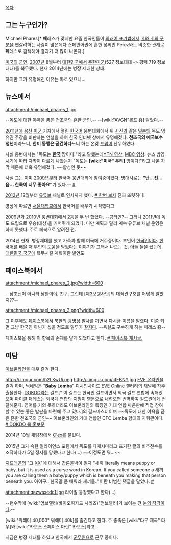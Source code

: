 [[목차]]

== 그는 누구인가? ==

Michael Phares[* '''패'''레스가 맞지만 요즘 한국인들이 [[외래어 표기법]]에서 [[ㅐ와 ㅔ의 구분]]을 헷갈려하는 사람이 많은데다 스페인어권에 흔한 성씨인 Perez와도 비슷한 관계로 '''페'''레스로 검색해야 결과가 더 많이 나온다.]

[[미국]]의 [[군인]]. [[2007년]] 8월부터 [[대한민국]]에서 [[주한미군]](527 정보대대 -> 평택 719 정보대대)를 복무했다. 현재 2014년에는 병장 제대한 상태.

하지만 그가 유명해진 이유는 따로 있으니...

== 뉴스에서 ==

attachment:/michael_phares_1.jpg

--[[독도]]에 대한 야욕을 품은 [[천조국]]의 흔한 군인.--
--[wiki:"AVGN"롤프 횽] 닮았다.--

[[2011년]]에 [[용산]] [[미군]] 기지에서 열린 [[한국어]] 웅변대회에서 위 [[사진]]과 같은 [[일본]]의 독도 영유권 주장을 비판하는 연설을 하여 한국 인터넷 상에서 유명해졌다. '''천조국의 애국보수 청년'''이라느니, '''한미 동맹은 굳건하다'''느니 하는 온갖 [[드립]]이 난무하였다.

사실 웅변에서는 "독도는 '''[[한국]]''' 땅이다!"라고 말했는데[http://news.naver.com/main/read.nhn?mode=LSD&mid=sec&sid1=100&oid=052&aid=0000375265 YTN 영상], [http://news.naver.com/main/read.nhn?mode=LSD&mid=sec&sid1=102&oid=214&aid=0000191558 MBC 영상]. 뉴스 방영 시기에 따라 자막이 다르게 나왔는지 "독도는 '''[wiki:"미국" 우리]''' 땅이다!"라고 나온 자막 때문에 더욱 유명해졌다. ~~합성인 듯~~

사실 그는 이미 [[2009년]]부터 한국어 웅변대회에 참여중이었다. 명대사로는 '''“난…전…음… 한쿡이 너무 좋아요”'''가 있다.-- [http://m.asiae.co.kr/view.htm?no=2009071517143529784 #]

[[2012년]] 12월부터 [[유튜브]] 채널로 인사까지 했다. [http://www.youtube.com/watch?v=u0r1lF9IRDc # 한번 보자] 진짜 또렷하다! 

영상에 따르면 [[서울대학교]]에서 한국어를 배우기 시작했다고. 

2009년과 2010년 웅변대회에서 2등을 두 번 했었다. --[[콩라인]]?-- 그러나 2011년에 독도 드립으로 우승(대상)을 거머쥐게 되었다. 다만 계획과 달리 계속 유튜브 채널 운영은 하지 못했다. 주로 페북으로 알려진 편. 

2014년 현재. 병장제대를 했고 가족과 함께 미국에 거주중이다.
부인이 [[한국인]]이다. [[한국어]]를 배울 때 부인의 도움을 받았다는 이야기가 그래서 나오는 것. [[아들]] 둘을 뒀는데, [[대한민국 국군]]에 복무시킬 계획이란 발언도. 




== 페이스북에서 ==

attachment:/michael_phares_2.jpg?width=600

--남조선이 아니라 남한이야, 친구. 그런데 [제3보병사단]의 대적관구호를 어떻게 알았지??--

attachment:/michael_phares_3.png?width=600

그 이후에도 [[페이스북]]에서 북한의 [[광명성]] 발사를 까면서 다시금 이름을 알렸다. 이쯤 되면 그냥 한국인 아닌가 싶을 정도로 말투가 [[찰지다]]. --욕설도 구수하게 하는 패레스 횽--

페이스북을 통해 이 항목의 존재를 알게 되었다고 한다. [https://www.facebook.com/michael.phares1/posts/409734389096149 # 페이스북 게시글.]



== 여담 ==
[[이브온라인]]을 매우 즐겨 한다.

http://i.imgur.com/h2LKwUi.png
http://i.imgur.com/iifFBNY.jpg
[[EVE 온라인]]을 즐겨 하며, 닉네임은 "'''Baby Lemba'''" [[디시인사이드]] [[EVE Online 갤러리]]의 채널에 자주 출몰한다. 
[[독도|DOKDO]]라는 길드[* 이 길드는 한국인 길드이면서 외국 길드 연합에 속해있으며 마이클 패레스는 외국계 연합의 지침이 영문으로 내려오면 번역하여 길드원에게 전달해준다. 영어를 거의 못하더라도 이브온라인의 특징인 거대 연합 싸움판에 직접 참여할 수 있는 좋은 발판을 마련해 주고 있다.]의 길드마스터이며 ~~독도에 대한 야욕을 품은 흔한 천조국의 군인~~ 이브온라인의 거대 연합인 CFC Lemba 함대의 지휘관이다. [http://kwnobin.blogspot.kr/2015/04/goonswarm-im-fine-and-you-dokdo-eve.html # DOKDO 콥 홍보문]


2014년 10월 채팅창에서 [[C'ex]]를 불렀다.

2015년 그가 속한 얼라이언스 포럼에서 독도를 다케시마라고 표기한 글의 비추천수를 조작하다가 5일 정지를 당했다고 한다(...) ~~이정도면 뭐...~~



[[지드래곤]]의 "그 [[새끼|XX]]"에 대해서 갑론을박이 일자 "새끼 literally means puppy or baby, but it is used as a curse word in Korean. If you called someone a 새끼 you are﻿ calling them a baby/puppy which is beneath you making that person beneath you. 아이구.. 한국말 좀 배워라 새끼들.."이란 비범한 댓글을 달았다. [http://www.youtube.com/watch?v=bcJIHHiyMEA #]


attachment:qazwsxedc1.jpg
라이벌 등장했다고 한다(...)

--현수막에 [wiki:"엄브렐러(바이오하자드 시리즈)"엄브렐러]가 보이는 건 [[눈의 착각]]이다.--

[wiki:"워해머 40,000" 워해머 40k]를 즐긴다고 한다. 주 종족은 [wiki:"타우 제국" 타우]와 [wiki:"카오스 스페이스 마린" 카오스]라고.

지금은 병장 제대를 하였고 한국에서 [[군무원]]으로 근무 중이다.
